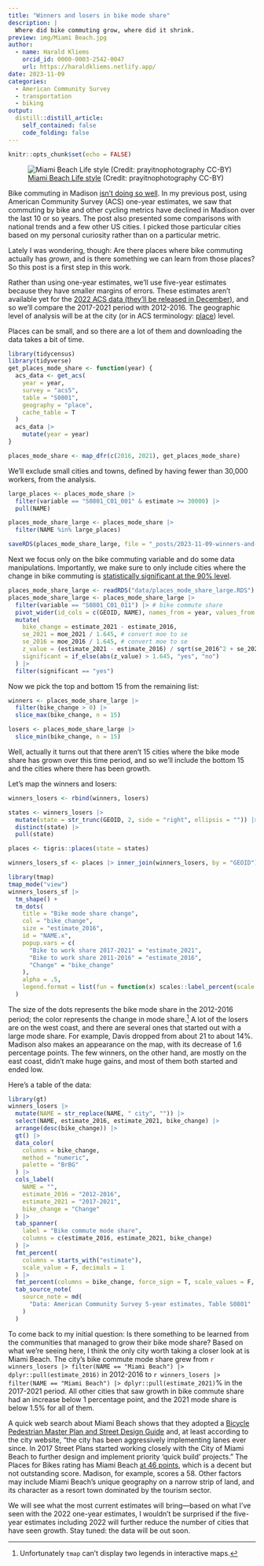 ```yaml
---
title: "Winners and losers in bike mode share"
description: |
  Where did bike commuting grow, where did it shrink.
preview: img/Miami Beach.jpg
author:
  - name: Harald Kliems 
    orcid_id: 0000-0003-2542-0047
    url: https://haraldkliems.netlify.app/
date: 2023-11-09
categories:
  - American Community Survey
  - transportation
  - biking
output: 
  distill::distill_article:
    self_contained: false
    code_folding: false
---
```


```r
knitr::opts_chunk$set(echo = FALSE)
```

![[Miami Beach Life style](https://www.flickr.com/photos/prayitnophotography/32930787228) (Credit: prayitnophotography CC-BY)](img/Miami Beach.jpg)



Bike commuting in Madison [isn't doing so well](https://haraldkliems.netlify.app/posts/the-state-of-biking-in-madison-2022/).
In my previous post, using American Community Survey (ACS) one-year estimates, we saw that commuting by bike and other cycling metrics have declined in Madison over the last 10 or so years.
The post also presented some comparisons with national trends and a few other US cities.
I picked those particular cities based on my personal curiosity rather than on a particular metric.

Lately I was wondering, though: Are there places where bike commuting actually has *grown*, and is there something we can learn from those places?
So this post is a first step in this work.

Rather than using one-year estimates, we'll use five-year estimates because they have smaller margins of errors.
These estimates aren't available yet for the [2022 ACS data (they'll be released in December)](https://www.census.gov/programs-surveys/acs/news/data-releases/2022/release-schedule.html), and so we'll compare the 2017-2021 period with 2012-2016.
The geographic level of analysis will be at the city (or in ACS terminology: [place](https://www.census.gov/newsroom/blogs/random-samplings/2014/07/understanding-geographic-relationships-counties-places-tracts-and-more.html)) level.

Places can be small, and so there are a lot of them and downloading the data takes a bit of time.

```r
library(tidycensus)
library(tidyverse)
get_places_mode_share <- function(year) {
  acs_data <- get_acs(
    year = year,
    survey = "acs5",
    table = "S0801",
    geography = "place",
    cache_table = T
  )
  acs_data |>
    mutate(year = year)
}
```

```r
places_mode_share <- map_dfr(c(2016, 2021), get_places_mode_share)
```

We'll exclude small cities and towns, defined by having fewer than 30,000 workers, from the analysis.

```r
large_places <- places_mode_share |>
  filter(variable == "S0801_C01_001" & estimate >= 30000) |>
  pull(NAME)

places_mode_share_large <- places_mode_share |>
  filter(NAME %in% large_places)

saveRDS(places_mode_share_large, file = "_posts/2023-11-09-winners-and-loser-in-bike-mode-share/data/places_mode_share_large.RDS")
```

Next we focus only on the bike commuting variable and do some data manipulations.
Importantly, we make sure to only include cities where the change in bike commuting is [statistically significant at the 90% level](https://www2.census.gov/programs-surveys/acs/tech_docs/statistical_testing/2020_Instructions_for_Stat_Testing_ACS.pdf).

```r
places_mode_share_large <- readRDS("data/places_mode_share_large.RDS")
places_mode_share_large <- places_mode_share_large |>
  filter(variable == "S0801_C01_011") |> # bike commute share
  pivot_wider(id_cols = c(GEOID, NAME), names_from = year, values_from = c(estimate, moe)) |>
  mutate(
    bike_change = estimate_2021 - estimate_2016,
    se_2021 = moe_2021 / 1.645, # convert moe to se
    se_2016 = moe_2016 / 1.645, # convert moe to se
    z_value = (estimate_2021 - estimate_2016) / sqrt(se_2016^2 + se_2021^2), # calculate z score from se
    significant = if_else(abs(z_value) > 1.645, "yes", "no")
  ) |>
  filter(significant == "yes")
```

Now we pick the top and bottom 15 from the remaining list:

```r
winners <- places_mode_share_large |>
  filter(bike_change > 0) |>
  slice_max(bike_change, n = 15)

losers <- places_mode_share_large |>
  slice_min(bike_change, n = 15)
```

Well, actually it turns out that there aren't 15 cities where the bike mode share has grown over this time period, and so we'll include the bottom 15 and the cities where there has been growth.

Let's map the winners and losers:

```r
winners_losers <- rbind(winners, losers)

states <- winners_losers |>
  mutate(state = str_trunc(GEOID, 2, side = "right", ellipsis = "")) |>
  distinct(state) |>
  pull(state)

places <- tigris::places(state = states)

winners_losers_sf <- places |> inner_join(winners_losers, by = "GEOID")
```

```r
library(tmap)
tmap_mode("view")
winners_losers_sf |>
  tm_shape() +
  tm_dots(
    title = "Bike mode share change",
    col = "bike_change",
    size = "estimate_2016",
    id = "NAME.x",
    popup.vars = c(
      "Bike to work share 2017-2021" = "estimate_2021",
      "Bike to work share 2011-2016" = "estimate_2016",
      "Change" = "bike_change"
    ),
    alpha = .5,
    legend.format = list(fun = function(x) scales::label_percent(scale = 1, suffix = "%pt.")(x))
  )
```

The size of the dots represents the bike mode share in the 2012-2016 period; the color represents the change in mode share.[^1]
A lot of the losers are on the west coast, and there are several ones that started out with a large mode share. For example, Davis dropped from about 21 to about 14%. Madison also makes an appearance on the map, with its decrease of 1.6 percentage points. The few winners, on the other hand, are mostly on the east coast, didn't make huge gains, and most of them both started and ended low.

[^1]: Unfortunately `tmap` can't display two legends in interactive maps.

Here's a table of the data:

```r
library(gt)
winners_losers |>
  mutate(NAME = str_replace(NAME, " city", "")) |>
  select(NAME, estimate_2016, estimate_2021, bike_change) |>
  arrange(desc(bike_change)) |>
  gt() |>
  data_color(
    columns = bike_change,
    method = "numeric",
    palette = "BrBG"
  ) |>
  cols_label(
    NAME = "",
    estimate_2016 = "2012-2016",
    estimate_2021 = "2017-2021",
    bike_change = "Change"
  ) |>
  tab_spanner(
    label = "Bike commute mode share",
    columns = c(estimate_2016, estimate_2021, bike_change)
  ) |>
  fmt_percent(
    columns = starts_with("estimate"),
    scale_value = F, decimals = 1
  ) |>
  fmt_percent(columns = bike_change, force_sign = T, scale_values = F, decimals = 1) |>
  tab_source_note(
    source_note = md(
      "Data: American Community Survey 5-year estimates, Table S0801"
    )
  )
```

To come back to my initial question: Is there something to be learned from the communities that managed to grow their bike mode share?
Based on what we're seeing here, I think the only city worth taking a closer look at is Miami Beach.
The city's bike commute mode share grew from `r winners_losers |> filter(NAME == "Miami Beach") |> dplyr::pull(estimate_2016)` in 2012-2016 to `r winners_losers |> filter(NAME == "Miami Beach") |> dplyr::pull(estimate_2021)`% in the 2017-2021 period.
All other cities that saw growth in bike commute share had an increase below 1 percentage point, and the 2021 mode share is below 1.5% for all of them.

A quick web search about Miami Beach shows that they adopted a [Bicycle Pedestrian Master Plan and Street Design Guide](https://street-plans.com/bike-miami-beach-master-plan-street-design-guide-miami-beach-fl/) and, at least according to the city website, "the city has been aggressively implementing lanes ever since. In 2017 Street Plans started working closely with the City of Miami Beach to further design and implement priority 'quick build' projects." The Places for Bikes rating has Miami Beach [at 46 points](https://bna.peopleforbikes.org/#/places/4e8d318f-0421-4800-8e30-a6a5b03f573a/), which is a decent but not outstanding score.
Madison, for example, scores a 58.
Other factors may include Miami Beach's unique geography on a narrow strip of land, and its character as a resort town dominated by the tourism sector.

We will see what the most current estimates will bring---based on what I've seen with the 2022 one-year estimates, I wouldn't be surprised if the five-year estimates including 2022 will further reduce the number of cities that have seen growth.
Stay tuned: the data will be out soon.
